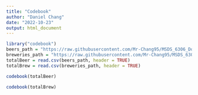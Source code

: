 ```yaml
---
title: "Codebook"
author: "Daniel Chang"
date: "2022-10-23"
output: html_document
---
```


```r
library("codebook")
beers_path = "https://raw.githubusercontent.com/Mr-Chang95/MSDS_6306_Doing-Data-Science/Master/Unit%208%20and%209%20Case%20Study%201/Beers.csv"
breweries_path = "https://raw.githubusercontent.com/Mr-Chang95/MSDS_6306_Doing-Data-Science/Master/Unit%208%20and%209%20Case%20Study%201/Breweries.csv"
totalBeer = read.csv(beers_path, header = TRUE)
totalBrew = read.csv(breweries_path, header = TRUE)
```

```r
codebook(totalBeer)
```

```r
codebook(totalBrew)
```